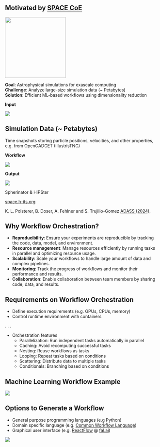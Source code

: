 ## Motivated by [SPACE CoE](https://www.space-coe.eu/)

![](images/SPACE_logo.png){.absolute top=-20 right=0 width=200}

::: {.fs34}
**Goal**: Astrophysical simulations for exascale computing\
**Challenge**: Analyze large-size simulation data (~ Petabytes)\
**Solution**: Efficient ML-based workflows using dimensionality reduction
:::

::: {layout='[1,2.4,0.7]'}
::: n1

**Input**

![](images/illustris.png)

::: {.fs20}
::: {.callout-note icon=false}

## Simulation Data (~ Petabytes)

Time snapshots storing particle positions, velocities, and other properties, e.g. from OpenGADGET (IllustrisTNG)

:::
:::
:::

::: n2
**Workflow**

![](images/projectx.svg)
:::

::: n3
**Output**

![](images/P404_f2.png)

::: {.fs20}
Spherinator & HiPSter

[space.h-its.org](https://space.h-its.org/)
:::
:::
:::

::: aside
K. L. Polsterer, B. Doser, A. Fehlner and S. Trujillo-Gomez [ADASS (2024)](https://arxiv.org/abs/2406.03810).
:::

<!-- ![](images/Space-partners-new.png){fig-align="center"} -->


## Why Workflow Orchestration?

::: {.incremental}

- **Reproducibility**: Ensure your experiments are reproducible by tracking the code, data, model, and environment.
- **Resource management**: Manage resources efficiently by running tasks in parallel and optimizing resource usage.
- **Scalability**: Scale your workflows to handle large amount of data and complex pipelines.
- **Monitoring**: Track the progress of workflows and monitor their performance and results.
- **Collaboration**: Enable collaboration between team members by sharing code, data, and results.

:::


## Requirements on Workflow Orchestration

  - Define execution requirements (e.g. GPUs, CPUs, memory)
  - Control runtime environment with containers

. . .

  - Orchestration features
    - Parallelization: Run independent tasks automatically in parallel 
    - Caching: Avoid recomputing successful tasks
    - Nesting: Reuse workflows as tasks
    - Looping: Repeat tasks based on conditions
    - Scattering: Distribute data to multiple tasks
    - Conditionals: Branching based on conditions


## Machine Learning Workflow Example

![](images/ml-workflow-example.svg){fig-align="center"}


## Options to Generate a Workflow

- General purpose programming languages (e.g Python)
- Domain specific language (e.g. [Common Workflow Language](https://www.commonwl.org/))
- Graphical user interface (e.g. [ReactFlow](https://reactflow.dev/) @ [fal.ai](https://fal.ai/dashboard))

![](images/fal_ai.png){fig-align="center"}

